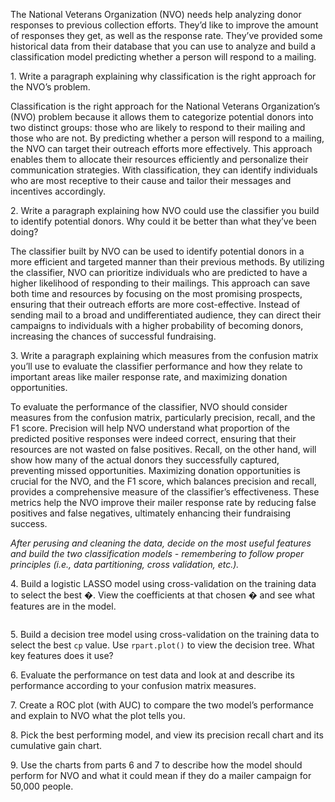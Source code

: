 The National Veterans Organization (NVO) needs help analyzing donor responses to previous collection efforts. They'd like to improve the amount of responses they get, as well as the response rate. They've provided some historical data from their database that you can use to analyze and build a classification model predicting whether a person will respond to a mailing.  

1\. Write a paragraph explaining why classification is the right approach for the NVO's problem.

Classification is the right approach for the National Veterans Organization's (NVO) problem because it allows them to categorize potential donors into two distinct groups: those who are likely to respond to their mailing and those who are not. By predicting whether a person will respond to a mailing, the NVO can target their outreach efforts more effectively. This approach enables them to allocate their resources efficiently and personalize their communication strategies. With classification, they can identify individuals who are most receptive to their cause and tailor their messages and incentives accordingly.

2\. Write a paragraph explaining how NVO could use the classifier you build to identify potential donors. Why could it be better than what they've been doing?

The classifier built by NVO can be used to identify potential donors in a more efficient and targeted manner than their previous methods. By utilizing the classifier, NVO can prioritize individuals who are predicted to have a higher likelihood of responding to their mailings. This approach can save both time and resources by focusing on the most promising prospects, ensuring that their outreach efforts are more cost-effective. Instead of sending mail to a broad and undifferentiated audience, they can direct their campaigns to individuals with a higher probability of becoming donors, increasing the chances of successful fundraising.

3\. Write a paragraph explaining which measures from the confusion matrix you'll use to evaluate the classifier performance and how they relate to important areas like mailer response rate, and maximizing donation opportunities.

To evaluate the performance of the classifier, NVO should consider measures from the confusion matrix, particularly precision, recall, and the F1 score. Precision will help NVO understand what proportion of the predicted positive responses were indeed correct, ensuring that their resources are not wasted on false positives. Recall, on the other hand, will show how many of the actual donors they successfully captured, preventing missed opportunities. Maximizing donation opportunities is crucial for the NVO, and the F1 score, which balances precision and recall, provides a comprehensive measure of the classifier's effectiveness. These metrics help the NVO improve their mailer response rate by reducing false positives and false negatives, ultimately enhancing their fundraising success.

*After perusing and cleaning the data, decide on the most useful features and build the two classification models - remembering to follow proper principles (i.e., data partitioning, cross validation, etc.).*

4\. Build a logistic LASSO model using cross-validation on the training data to select the best �. View the coefficients at that chosen � and see what features are in the model.

```{}
```

5\. Build a decision tree model using cross-validation on the training data to select the best `cp` value. Use `rpart.plot()` to view the decision tree. What key features does it use?

6\. Evaluate the performance on test data and look at and describe its performance according to your confusion matrix measures.

7\. Create a ROC plot (with AUC) to compare the two model's performance and explain to NVO what the plot tells you.

8\. Pick the best performing model, and view its precision recall chart and its cumulative gain chart.

9\. Use the charts from parts 6 and 7 to describe how the model should perform for NVO and what it could mean if they do a mailer campaign for 50,000 people.
